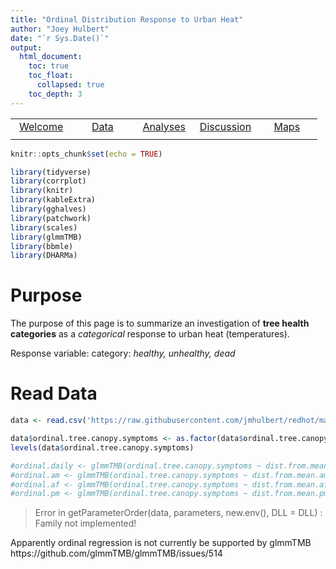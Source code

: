 ```yaml
---
title: "Ordinal Distribution Response to Urban Heat"
author: "Joey Hulbert"
date: "`r Sys.Date()`"
output: 
  html_document:
    toc: true
    toc_float:
      collapsed: true
    toc_depth: 3
---
```


|            |            |            |            |            |
|:----------:|:----------:|:----------:|:----------:|:----------:|
|[Welcome](https://jmhulbert.github.io/redhot)|[Data](https://jmhulbert.github.io/redhot/data)|[Analyses](https://jmhulbert.github.io/redhot/analyses)|[Discussion](https://jmhulbert.github.io/redhot/discussion)|[Maps](https://jmhulbert.github.io/redhot/maps)
|             |           |            |            |            |

```r
knitr::opts_chunk$set(echo = TRUE)
```

```r
library(tidyverse)
library(corrplot)
library(knitr)
library(kableExtra)
library(gghalves)
library(patchwork)
library(scales)
library(glmmTMB)
library(bbmle)
library(DHARMa)
```


# Purpose

The purpose of this page is to summarize an investigation of **tree health categories** as a *categorical* response to urban heat (temperatures).

Response variable: category: *healthy, unhealthy, dead*


# Read Data

```r
data <- read.csv('https://raw.githubusercontent.com/jmhulbert/redhot/main/data/urban-data-modified.csv')
```


```r
data$ordinal.tree.canopy.symptoms <- as.factor(data$ordinal.tree.canopy.symptoms)
levels(data$ordinal.tree.canopy.symptoms)
```


```r
#ordinal.daily <- glmmTMB(ordinal.tree.canopy.symptoms ~ dist.from.mean.daily + (1|Area),family=list(family="cumulative", link="logit"),data=data)
#ordinal.am <- glmmTMB(ordinal.tree.canopy.symptoms ~ dist.from.mean.am + (1|Area),data=data,family=list(family="cumulative", link="logit"))
#ordinal.af <- glmmTMB(ordinal.tree.canopy.symptoms ~ dist.from.mean.af + (1|Area),data=data,family=list(family="cumulative", link="logit"))
#ordinal.pm <- glmmTMB(ordinal.tree.canopy.symptoms ~ dist.from.mean.pm + (1|Area),data=data,family=list(family="cumulative", link="logit"))
```

> Error in getParameterOrder(data, parameters, new.env(), DLL = DLL) :
Family not implemented!

Apparently ordinal regression is not currently be supported by glmmTMB
https://github.com/glmmTMB/glmmTMB/issues/514

